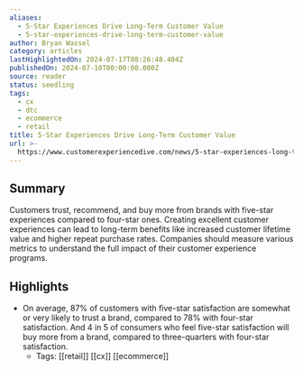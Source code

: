 ```yaml
---
aliases:
  - 5-Star Experiences Drive Long-Term Customer Value
  - 5-star-experiences-drive-long-term-customer-value
author: Bryan Wassel
category: articles
lastHighlightedOn: 2024-07-17T08:26:48.404Z
publishedOn: 2024-07-10T00:00:00.000Z
source: reader
status: seedling
tags:
  - cx
  - dtc
  - ecommerce
  - retail
title: 5-Star Experiences Drive Long-Term Customer Value
url: >-
  https://www.customerexperiencedive.com/news/5-star-experiences-long-term-customer-value-qualtrics-trust/720991/?utm_source=Sailthru&utm_medium=email&utm_campaign=Newsletter%20Weekly%20Roundup:%20CX%20Dive:%20Daily%20Dive%2007-13-2024&utm_term=CX%20Dive%20Weekender
---
```

## Summary

Customers trust, recommend, and buy more from brands with five-star experiences compared to four-star ones. Creating excellent customer experiences can lead to long-term benefits like increased customer lifetime value and higher repeat purchase rates. Companies should measure various metrics to understand the full impact of their customer experience programs.

## Highlights

- On average, 87% of customers with five-star satisfaction are somewhat or very likely to trust a brand, compared to 78% with four-star satisfaction. And 4 in 5 of consumers who feel five-star satisfaction will buy more from a brand, compared to three-quarters with four-star satisfaction.
    - Tags: [[retail]] [[cx]] [[ecommerce]]
